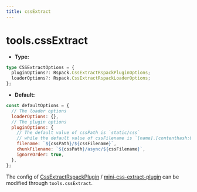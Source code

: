 ```yaml
---
title: cssExtract
---
```


# tools.cssExtract

- **Type:**

```ts
type CSSExtractOptions = {
  pluginOptions?: Rspack.CssExtractRspackPluginOptions;
  loaderOptions?: Rspack.CssExtractRspackLoaderOptions;
};
```

- **Default:**

```js
const defaultOptions = {
  // The loader options
  loaderOptions: {},
  // The plugin options
  pluginOptions: {
    // The default value of cssPath is `static/css`
    // while the default value of cssFilename is `[name].[contenthash:8].css`
    filename: `${cssPath}/${cssFilename}`,
    chunkFilename: `${cssPath}/async/${cssFilename}`,
    ignoreOrder: true,
  },
};
```

The config of [CssExtractRspackPlugin](https://rspack.rs/plugins/rspack/css-extract-rspack-plugin) / [mini-css-extract-plugin](https://github.com/webpack-contrib/mini-css-extract-plugin) can be modified through `tools.cssExtract`.


<RsbuildConfig configName="tools.cssExtract" />
